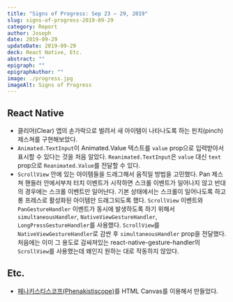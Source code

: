 ```yaml
---
title: "Signs of Progress: Sep 23 – 29, 2019"
slug: signs-of-progress-2019-09-29
category: Report
author: Joseph
date: 2019-09-29
updateDate: 2019-09-29
deck: React Native, Etc.
abstract: ""
epigraph: ""
epigraphAuthor: ""
image: ./progress.jpg
imageAlt: Signs of Progress
---
```


## React Native

- 클리어(Clear) 앱의 손가락으로 벌려서 새 아이템이 나타나도록 하는 핀치(pinch) 제스쳐를 구현해보았다.
- `Animated.TextInput`이 Animated.Value 텍스트를 `value` prop으로 입력받아서 표시할 수 있다는 것을 처음 알았다. `Reanimated.TextInput`은 `value` 대신 `text` prop으로 `Reanimated.Value`를 전달할 수 있다.
- `ScrollView` 안에 있는 아이템들을 드래그해서 움직일 방법을 고민했다. Pan 제스쳐 핸들러 안에서부처 터치 이벤트가 시작하면 스크롤 이벤트가 일어나지 않고 반대의 경우에는 스크롤 이벤트만 일어난다. 기본 상태에서는 스크롤이 일어나도록 하고 롱 프레스로 활성화된 아이템만 드래그되도록 했다. `ScrollView` 이벤트와 `PanGestureHandler` 이벤트가 동시에 발생하도록 하기 위해서 `simultaneousHandler`, `NativeViewGestureHandler`, `LongPressGestureHandler`를 사용했다. `ScrollView`를 `NativeViewGestureHandler`로 감싼 후 `simultaneousHandler` prop을 전달했다. 처음에는 이미 그 용도로 감싸져있는 react-native-gesture-handler의 `ScrollView`를 사용했는데 왜인지 원하는 대로 작동하지 않았다.

## Etc.

- [페나키스티스코프(Phenakistiscope)](/phenakistiscope-magical-animation/)를 HTML Canvas를 이용해서 만들었다.